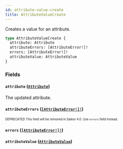 ```yaml
---
id: attribute-value-create
title: AttributeValueCreate
---
```


Creates a value for an attribute.

```graphql
type AttributeValueCreate {
  attribute: Attribute
  attributeErrors: [AttributeError!]!
  errors: [AttributeError!]!
  attributeValue: AttributeValue
}
```

### Fields

#### `attribute` ([`Attribute`](/developer/api-reference/objects/attribute.mdx))

The updated attribute.

#### `attributeErrors` ([`[AttributeError!]!`](/developer/api-reference/objects/attribute-error.mdx))

<sub><sup><span className="deprecatedTag">DEPRECATED</span> This field will be removed in Saleor 4.0. Use `errors` field instead.</sup></sub>

#### `errors` ([`[AttributeError!]!`](/developer/api-reference/objects/attribute-error.mdx))

#### `attributeValue` ([`AttributeValue`](/developer/api-reference/objects/attribute-value.mdx))
